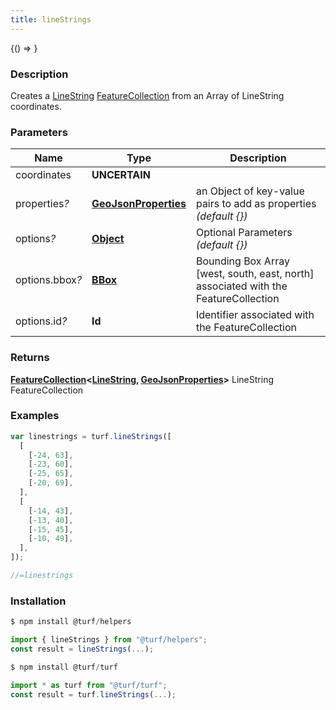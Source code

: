 ```yaml
---
title: lineStrings
---
```



<!-- Expose turf as global var for experimenting in the browser console -->

<BrowserOnly>{() => <WindowTurfGlobal turf={turf} />}</BrowserOnly>

### Description

Creates a [LineString](https://tools.ietf.org/html/rfc7946#section-3.1.4) [FeatureCollection](https://tools.ietf.org/html/rfc7946#section-3.3) from an Array of LineString coordinates.

### Parameters

| Name                 | Type                                                                                            | Description                                                                         |
| -------------------- | ----------------------------------------------------------------------------------------------- | ----------------------------------------------------------------------------------- |
| coordinates          | **UNCERTAIN**                                                                                   |                                                                                     |
| properties<i>?</i>   | **[GeoJsonProperties](https://tools.ietf.org/html/rfc7946#section-3.2)**                        | an Object of key-value pairs to add as properties _(default \{\})_                  |
| options<i>?</i>      | **[Object](https://developer.mozilla.org/docs/Web/JavaScript/Reference/Global_Objects/Object)** | Optional Parameters _(default \{\})_                                                |
| options.bbox<i>?</i> | **[BBox](https://tools.ietf.org/html/rfc7946#section-5)**                                       | Bounding Box Array [west, south, east, north] associated with the FeatureCollection |
| options.id<i>?</i>   | **Id**                                                                                          | Identifier associated with the FeatureCollection                                    |

### Returns

**[FeatureCollection](https://tools.ietf.org/html/rfc7946#section-3.3)\<[LineString](https://tools.ietf.org/html/rfc7946#section-3.1.4), [GeoJsonProperties](https://tools.ietf.org/html/rfc7946#section-3.2)\>** LineString FeatureCollection

### Examples

```javascript
var linestrings = turf.lineStrings([
  [
    [-24, 63],
    [-23, 60],
    [-25, 65],
    [-20, 69],
  ],
  [
    [-14, 43],
    [-13, 40],
    [-15, 45],
    [-10, 49],
  ],
]);

//=linestrings
```

### Installation

```javascript
$ npm install @turf/helpers

import { lineStrings } from "@turf/helpers";
const result = lineStrings(...);
```

```javascript
$ npm install @turf/turf

import * as turf from "@turf/turf";
const result = turf.lineStrings(...);
```
